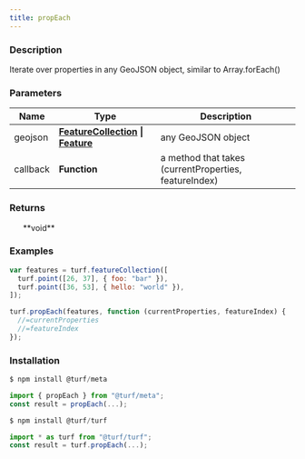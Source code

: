 ```yaml
---
title: propEach
---
```



### Description

Iterate over properties in any GeoJSON object, similar to Array.forEach()

### Parameters

| Name     | Type                                                                                                                                   | Description                                           |
| -------- | -------------------------------------------------------------------------------------------------------------------------------------- | ----------------------------------------------------- |
| geojson  | **[FeatureCollection](https://tools.ietf.org/html/rfc7946#section-3.3) \| [Feature](https://tools.ietf.org/html/rfc7946#section-3.2)** | any GeoJSON object                                    |
| callback | **Function**                                                                                                                           | a method that takes (currentProperties, featureIndex) |

### Returns

<ul>**void**</ul>

### Examples

```javascript
var features = turf.featureCollection([
  turf.point([26, 37], { foo: "bar" }),
  turf.point([36, 53], { hello: "world" }),
]);

turf.propEach(features, function (currentProperties, featureIndex) {
  //=currentProperties
  //=featureIndex
});
```

### Installation

```javascript
$ npm install @turf/meta

import { propEach } from "@turf/meta";
const result = propEach(...);
```

```javascript
$ npm install @turf/turf

import * as turf from "@turf/turf";
const result = turf.propEach(...);
```
